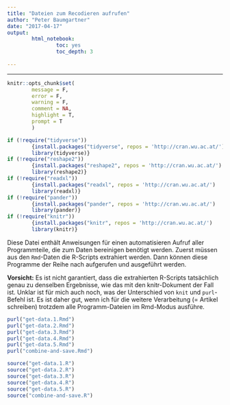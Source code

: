```yaml
---
title: "Dateien zum Recodieren aufrufen"
author: "Peter Baumgartner"
date: "2017-04-17"
output: 
        html_notebook:
                toc: yes
                toc_depth: 3
                
---
```

***

```r
knitr::opts_chunk$set(
        message = F,
        error = F,
        warning = F,
        comment = NA,
        highlight = T,
        prompt = T
        )

if (!require("tidyverse")) 
        {install.packages("tidyverse", repos = 'http://cran.wu.ac.at/')
        library(tidyverse)}
if (!require("reshape2"))
        {install.packages("reshape2", repos = 'http://cran.wu.ac.at/')
        library(reshape2)}
if (!require("readxl"))
        {install.packages("readxl", repos = 'http://cran.wu.ac.at/')
        library(readxl)}
if (!require("pander"))
        {install.packages("pander", repos = 'http://cran.wu.ac.at/')
        library(pander)}
if (!require("knitr"))
        {install.packages("knitr", repos = 'http://cran.wu.ac.at/')
        library(knitr)}


```

Diese Datei enthält Anweisungen für einen automatisieren Aufruf aller Programmteile, die zum Daten bereinigen benötigt werden. Zuerst müssen aus den `Rmd`-Daten die R-Scripts extrahiert werden. Dann können diese Programme der Reihe nach aufgerufen und ausgeführt werden.

**Vorsicht:** Es ist nicht garantiert, dass die extrahierten R-Scripts tatsächlich genau zu denselben Ergebnisse, wie das mit den knitr-Dokument der Fall ist. Unklar ist für mich auch noch, was der Unterschied von `knit` und `purl`-Befehl ist. Es ist daher gut, wenn ich für die weitere Verarbeitung (= Artikel schreiben) trotzdem alle Programm-Dateien im Rmd-Modus ausführe.


```r

purl("get-data.1.Rmd")
purl("get-data.2.Rmd")
purl("get-data.3.Rmd")
purl("get-data.4.Rmd")
purl("get-data.5.Rmd")
purl("combine-and-save.Rmd")

source("get-data.1.R")
source("get-data.2.R")
source("get-data.3.R")
source("get-data.4.R")
source("get-data.5.R")
source("combine-and-save.R")
```



